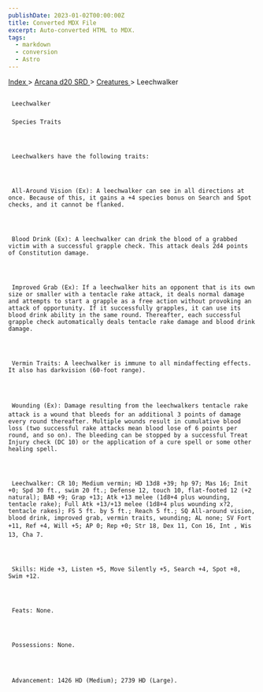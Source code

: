 ```yaml
---
publishDate: 2023-01-02T00:00:00Z
title: Converted MDX File
excerpt: Auto-converted HTML to MDX.
tags:
  - markdown
  - conversion
  - Astro
---
```







[
      Index
     ](-index)
     >
     [
      Arcana d20 SRD
     ](arcana-d20-srd-index)
     >
     [
      Creatures
     ](arcana-d20-srd-creatures-index)
     > Leechwalker
    





## 
     Leechwalker
    


### 
     Species Traits
    



     Leechwalkers have the following traits:
    



     All-Around Vision (Ex): A leechwalker can see in all directions at once. Because of this, it gains a +4 species bonus on Search and Spot checks, and it cannot be flanked.
    



     Blood Drink (Ex): A leechwalker can drink the blood of a grabbed victim with a successful grapple check. This attack deals 2d4 points of Constitution damage.
    



     Improved Grab (Ex): If a leechwalker hits an opponent that is its own size or smaller with a tentacle rake attack, it deals normal damage and attempts to start a grapple as a free action without provoking an attack of opportunity. If it successfully grapples, it can use its blood drink ability in the same round. Thereafter, each successful grapple check automatically deals tentacle rake damage and blood drink damage.
    



     Vermin Traits: A leechwalker is immune to all mindaffecting effects. It also has darkvision (60-foot range).
    



     Wounding (Ex): Damage resulting from the leechwalkers tentacle rake attack is a wound that bleeds for an additional 3 points of damage every round thereafter. Multiple wounds result in cumulative blood loss (two successful rake attacks mean blood lose of 6 points per round, and so on). The bleeding can be stopped by a successful Treat Injury check (DC 10) or the application of a cure spell or some other healing spell.
    



     Leechwalker: CR 10; Medium vermin; HD 13d8 +39; hp 97; Mas 16; Init +0; Spd 30 ft., swim 20 ft.; Defense 12, touch 10, flat-footed 12 (+2 natural); BAB +9; Grap +13; Atk +13 melee (1d8+4 plus wounding, tentacle rake); Full Atk +13/+13 melee (1d8+4 plus wounding x?2, tentacle rakes); FS 5 ft. by 5 ft.; Reach 5 ft.; SQ All-around vision, blood drink, improved grab, vermin traits, wounding; AL none; SV Fort +11, Ref +4, Will +5; AP 0; Rep +0; Str 18, Dex 11, Con 16, Int , Wis 13, Cha 7.
    



     Skills: Hide +3, Listen +5, Move Silently +5, Search +4, Spot +8, Swim +12.
    



     Feats: None.
    



     Possessions: None.
    



     Advancement: 1426 HD (Medium); 2739 HD (Large).
    




